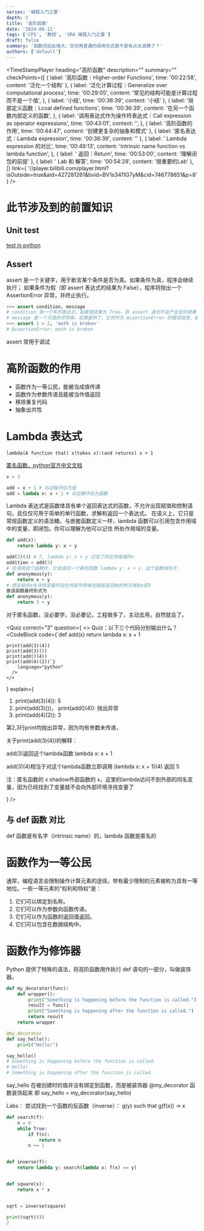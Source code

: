 ```yaml
---
series: '编程入门之夏'
depth: 5
title: '高阶函数'
date: '2024-08-11'
tags: ['CPS', '教程', 'SRA 编程入门之夏']
draft: false
summary: '函数兄如此强大，仅仅用普通的调用方式是不是有点太浪费了？'
authors: ['default']
---
```



<TimeStampPlayer
  heading="高阶函数"
  description=""
  summary=""
  checkPoints={[
    { label: '高阶函数｜Higher-order Functions', time: '00:22:58', content: '泛化一个结构' },
    {
      label: '泛化计算过程｜Generalize over computational process',
      time: '00:29:05',
      content: '常见的结构可能是计算过程而不是一个值',
    },
    { label: '小结', time: '00:36:39', content: '小结' },
    {
      label: '局部定义函数｜Lcoal defined functions',
      time: '00:36:39',
      content: '在另一个函数内部定义的函数',
    },
    {
      label: '调用表达式作为操作符表达式｜Call expression as operator expressions',
      time: '00:43:01',
      content: '',
    },
    { label: '高阶函数的作用', time: '00:44:47', content: '创建更复杂的抽象和模式' },
    { label: '匿名表达式｜Lambda expression', time: '00:36:39', content: '' },
    {
      label: ' Lambda expression 的对比',
      time: '00:49:13',
      content: 'intrinsic name function vs lambda function',
    },
    { label: ' 返回｜Return', time: '00:53:00', content: '理解闭包的前提' },
    { label: ' Lab 和 解答', time: '00:54:28', content: '很重要的Lab' },
  ]}
  link={
    '//player.bilibili.com/player.html?isOutside=true&aid=427281261&bvid=BV1s3411G7yM&cid=746778651&p=8'
  }
/>

# 此节涉及到的前置知识

## Unit test

[test in python](https://www.bilibili.com/video/BV1sZ4y1i7nQ/?spm_id_from=333.337.search-card.all.click&vd_source=68fb5e0bc8eb282333b54cde28f7b586)

## Assert

assert 是一个关键字，用于断言某个条件是否为真。如果条件为真，程序会继续执行；
如果条件为假（即 assert 表达式的结果为 False），程序将抛出一个 AssertionError 异常，并终止执行。

```python
>>> assert condition, message
# condition 是一个布尔表达式，如果其结果为 True，则 assert 语句不会产生任何效果；如果结果为 False，则抛出 AssertionError。
# message 是一个可选的字符串，如果提供了，它将作为 AssertionError 的错误信息。如果不提供，错误信息将是 AssertionError: assert failed。
>>> assert 1 > 2, 'math is broken'
# AssertionError: math is broken
```

assert 常用于调试

# 高阶函数的作用

- 函数作为一等公民，能被当成值传递
- 函数作为参数传递且能被当作值返回
- 移除重复代码
- 抽象出共性

# Lambda 表达式

`lambda(A function that) x(takes x):(and returns) x + 1`

[匿名函数，python官方中文文档](https://docs.python.org/zh-cn/3/tutorial/controlflow.html#lambda-expressions)

```python
x = 3

add = x + 1 # 右边被评估为值
add = lambda x: x + 1 # 右边被评估为函数
```

Lambda 表达式是函数体具有单个返回表达式的函数，不允许出现赋值和控制语句，且仅仅可用于简单的单行函数，求解和返回一个表达式。
在语义上，它只是常规函数定义的语法糖。与嵌套函数定义一样，lambda 函数可以引用包含作用域中的变量，即闭包。你可以理解为他可以记住
所处作用域的变量。

```python
def add(x):
    return lambda y: x + y

add(3)(4) # 7, lambda y: x + y 记住了所在作用域的x
addition = add(3)
# 在调用这个函数时，它会返回一个新的函数 lambda y: x + y，这个函数相当于
def anonymous(y):
    return x + y
# 而此处的x在寻找变量时会在外部作用域也就是返回他的地方找到x即3
故该函数最终形式为
def anonymous(y):
    return 3 + y
```

对于匿名函数，没必要学，没必要记，工程做多了，主动去用，自然就会了。

<Quiz
  correct="3"
  question={
    <>
      Quiz：以下三个代码分别输出什么？
      <CodeBlock
        code={`def add(x)
        return lambda x: x + 1
    
    print(add(3)(4))
    print(add(3)())
    print(add()(4))
    print(add(4)(2))`}
        language="python"
      />
    </>
  }
  explain={
    <div className="text-start">
      <ol>
        <li>print(add(3)(4)): 5</li>
        <li>print(add(3)())， print(add()(4)): 抛出异常</li>
        <li>print(add(4)(2)): 3</li>
      </ol>
      <p>第2,3行print均抛出异常，因为均有参数未传递，</p>
      <p>关于print(add(3)(4))的解释：</p>
      <p>add(3)返回这个lambda函数 lambda x: x + 1</p>
      <p>add(3)(4)相当于对这个lambda函数立即调用 (lambda x: x + 1)(4) 返回 5</p>
      <p>
        注：匿名函数的 x shadow外部函数的
        x，这里的lambda访问不到外部的同名变量，因为已经找到了变量就不会向外部环境寻找变量了
      </p>
    </div>
  }
/>

## 与 def 函数 对比

def 函数是有名字（intrinsic name）的，lambda 函数是匿名的

# 函数作为一等公民

通常，编程语言会限制操作计算元素的途径。带有最少限制的元素被称为具有一等地位。一些一等元素的“权利和特权”是：

1.  它们可以绑定到名称。
2.  它们可以作为参数向函数传递。
3.  它们可以作为函数的返回值返回。
4.  它们可以包含在数据结构中。

# 函数作为修饰器

Python 提供了特殊的语法，将高阶函数用作执行 def 语句的一部分，叫做装饰器。

```python
def my_decorator(func):
    def wrapper():
        print("Something is happening before the function is called.")
        result = func()
        print("Something is happening after the function is called.")
        return result
    return wrapper

@my_decorator
def say_hello():
    print("Hello!")

say_hello()
# Something is happening before the function is called.
# Hello!
# Something is happening after the function is called.
```

say_hello 在被创建时的值并没有绑定到函数，而是被装饰器 @my_decorator 函数装饰起来
即 say_hello = my_decorator(say_hello)

Labs： 尝试找到一个函数的反函数（inverse）： g(y) such that g(f(x)) -> x

```python
def search(f):
    n = 0
    while True:
        if f(n):
            return n
        n += 1


def inverse(f):
    return lambda y: search(lambda x: f(x) == y)


def square(x):
    return x * x


sqrt = inverse(square)

print(sqrt(4))
2
```
